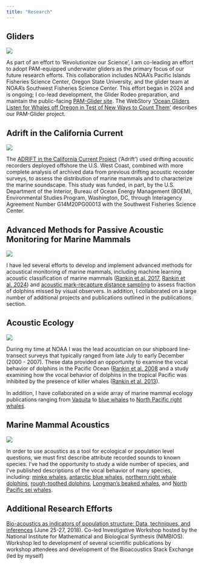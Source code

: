 ```yaml
---
title: "Research"
---
```


## Gliders
::: {layout="[40,60]"}
![](images/Seaglider_Oregon_Coast_S-SWFSC-MMTD.png)

As part of an effort to 'Revolutionize our Science', I am co-leading an effort to adopt PAM-equipped underwater gliders as the primary focus of our future research efforts. This collaboration includes NOAA's Pacific Islands Fisheries Science Center, Oregon State University, and the glider team at NOAA's Southwest Fisheries Science Center. This effort began in 2024 and is ongoing; I co-lead development, the Glider Rodeo preparation, and maintain the public-facing [PAM-Glider site](https://nmfs-ost.github.io/PAM-Glider/). The WebStory ['Ocean Gliders Listen for Whales off Oregon in Test of New Ways to Count Them'](https://www.fisheries.noaa.gov/news/ocean-gliders-listen-whales-oregon-test-new-ways-count-them) describes our PAM-Glider project.
:::


## Adrift in the California Current
::: {layout="[40,60]"}
![](images/adrift_tracks_buoy.png)

The [ADRIFT in the California Current Project](https://sael-swfsc.github.io/Adrift/) (‘Adrift’) used drifting acoustic recorders deployed offshore the U.S. West Coast, combined with more complete analysis of archived data from previous drifting acoustic recorder surveys, to assess the distribution of marine mammals and to characterize the marine soundscape. This study was funded, in part, by the U.S. Department of the Interior, Bureau of Ocean Energy Management (BOEM), Environmental Studies Program, Washington, DC, through Interagency Agreement Number G14M20PG00013 with the Southwest Fisheries Science Center.
:::

## Advanced Methods for Passive Acoustic Monitoring for Marine Mammals
::: {layout="[40,60]"}
![](images/bwBanterResults.jpg)

I have led several efforts to develop and implement advanced methods for acoustical monitoring of marine mammals, including machine learning acoustic classification of marine mammals ([Rankin et al. 2017](https://onlinelibrary.wiley.com/doi/10.1111/mms.12381), [Rankin et al. 2024](https://www.sciencedirect.com/science/article/pii/S1574954124000530)) and [acoustic mark-recapture distance sampling](https://link.springer.com/article/10.1007/s10651-020-00443-7) to assess fraction of dolphins missed by visual observers. In addition, I collaborated on a large number of additional projects and publications outlined in the publications section.
:::

## Acoustic Ecology
::: {layout="[40,60]"}

![](images/mms613-fig-0002-m.jpg)

During my time at NOAA I was the lead acoustician on our shipboard line-transect surveys that typically ranged from late July to early December (2000 - 2007). These data provided an opportunity to examine the vocal behavior of dolphins in the Pacific Ocean ([Rankin et al. 2008](https://d1wqtxts1xzle7.cloudfront.net/45586681/rankin.etal_vocal.behavior_canacoust081-libre.pdf?1463105693=&response-content-disposition=inline%3B+filename%3DAcoustic_behavior_of_dolphins_in_the_Pac.pdf&Expires=1740887465&Signature=cucoUrdTCqgJ6CeQsa7X-8jw9GYinVTAJvr6bkf3oqgg0AFRd8e7f9Z9xZuPiKEnaVaWl2XlfnJ9M~xvHrmi~UI3QoQJYZQ2APvN5rPs42bUPTR0qPSxkgqd~069~8lfsfZGj6uH9qSLiv8En8yzMomfPVPXHposkzu10aOx4Fqx2reJhDzES2IjtN16IATqzyoF24ptiC5RH4a4z1ozvNaea39RuLpSPJVVgzAJFlJc0E07QumGugcZuE4-fmLD0g3mZrAZ8LL5T1fDhnfTlnnAFbIzwJ7KSttE5cSdDL0bMGv~N2k0~X~MMjUD2x28FC211z8TfLUKpl724rZ0dw__&Key-Pair-Id=APKAJLOHF5GGSLRBV4ZA) and a study examining how the vocal behavior of dolphins in the tropical Pacific was inhibited by the presence of killer whales ([Rankin et al. 2013](https://onlinelibrary.wiley.com/doi/pdf/10.1111/j.1748-7692.2012.00613.x?casa_token=9MJDsGBPbIIAAAAA:FtlOwaikX_5z5_FuAz2qKUO1-1Al9lvowDjdtgXS5jFZyO2Isn17RG4J89l3xe6fvtav-AF4NyfadDQ)).
:::

In addition, I have collaborated on a wide array of marine mammal ecology publications ranging from [Vaquita](https://www.researchgate.net/profile/Armando-Martin-Jaramillo-Legorreta/publication/227532864_A_combined_visual_and_acoustic_estimate_of_2008_abundance_and_change_in_abundance_since_1997_for_the_vaquita_Phocoena_sinus/links/5a1ef4460f7e9b9d5e01181a/A-combined-visual-and-acoustic-estimate-of-2008-abundance-and-change-in-abundance-since-1997-for-the-vaquita-Phocoena-sinus.pdf) to [blue whales](https://car-spaw-rac.org/IMG/pdf/Past_and_present_distribution_densities_and_movements_of_blue_whales_Balaenoptera_musculus_in_the_Southern_Hemisphere_and_northern_Indian_Ocean.pdf) to [North Pacific right whales](https://www.researchgate.net/profile/Kim-Shelden/publication/6651566_Acoustic_detection_and_satellite-tracking_leads_to_discovery_of_rare_concentration_of_endangered_North_Pacific_right_whales/links/00463514cb622c5817000000/Acoustic-detection-and-satellite-tracking-leads-to-discovery-of-rare-concentration-of-endangered-North-Pacific-right-whales.pdf).



## Marine Mammal Acoustics
::: {layout="[40,60]"}
![](images/m_el339_1_f3.jpeg)

In order to use acoustics as a tool for ecological or population level questions, we must first describe attribute recorded sounds to known species. I've had the opportunity to study a wide number of species, and I've published descriptions of the vocal behavior of many species, including: [minke whales](https://doi.org/10.1121/1.2046747), [antarctic blue whales](https://swfsc-publications.fisheries.noaa.gov/publications/CR/2005/2005Ran.pdf), [northern right whale dolphins](https://doi.org/10.1121/1.2404919), [rough-toothed dolphins](https://onlinelibrary.wiley.com/doi/full/10.1111/mms.12226), [Longman's beaked whales](https://pubs.aip.org/asa/jasa/article/130/5/EL339/843157), and [North Pacific sei whales](https://doi.org/10.1080/09524622.2007.9753572).
:::

## Additional Research Efforts

[Bio-acoustics as indicators of population structure: Data, techniques, and inferences](https://legacy.nimbios.org/workshops/WS_bioacoustics) (June 25-27, 2018). Co-led Investigative Workshop hosted by the National Institute for Mathematical and Biological Synthesis (NIMBIOS). Workshop led to development of several scientific publications by workshop attendees and development of the Bioacoustics Stack Exchange (led by myself)
